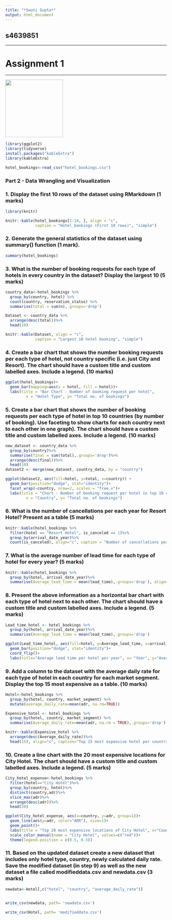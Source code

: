 ```yaml
---
title: "*Swati Gupta*"
output: html_document
---
```


## **s4639851** 

---

# Assignment 1

---

![](Swati.jpg){width=180px}

```r
library(ggplot2)
library(tidyverse)
install.packages("kableExtra")
library(kableExtra)

hotel_bookings<-read_csv("hotel_bookings.csv")

```

### Part 2 - Data Wrangling and Visualization

### 1. Display the first 10 rows of the dataset using RMarkdown (1 marks)

```r
library(knitr)

knitr::kable(hotel_bookings[1:10, ], align = "c",
             caption = "Hotel_bookings (First 10 rows)", "simple")

```

### 2. Generate the general statistics of the dataset using summary() function (1 mark).

```r
summary(hotel_bookings)
```

### 3. What is the number of booking requests for each type of hotels in every country in the dataset? Display the largest 10 (5 marks)

```r
country_data<-hotel_bookings %>%
  group_by(country, hotel) %>%
  count(country, reservation_status) %>%
  summarise(total = sum(n),.groups='drop') 

Dataset <- country_data %>%
  arrange(desc(total))%>%
  head(10)

knitr::kable(Dataset, align = "c",
             caption = "Largest 10 hotel booking", "simple")

```

### 4. Create a bar chart that shows the number booking requests per each type of hotel, not country specific (i.e. just City and Resort).  The chart should have a custom title and custom labelled axes. Include a legend. (10 marks)

```r
ggplot(hotel_bookings)+
  geom_bar(mapping=aes(x = hotel, fill = hotel))+
  labs(title = "Bar Chart - Number of booking request per hotel",
         x = "Hotel Type", y= "Total no. of bookings")

```

### 5. Create a bar chart that shows the number of booking requests per each type of hotel in top 10 countries (by number of booking). Use faceting to show charts for each country next to each other in one graph).  The chart should have a custom title and custom labelled axes. Include a legend. (10 marks)

```r
new_dataset <- country_data %>%
  group_by(country)%>%
  summarise(final = sum(total),.groups='drop')%>%
  arrange(desc(final))%>%
  head(10)
dataset2 <- merge(new_dataset, country_data, by = "country")

ggplot(dataset2, aes(fill=hotel, y=total, x=country)) + 
  geom_bar(position="dodge", stat="identity")+
  facet_wrap(~country, nrow=2, scales = "free_x")+
  labs(title = "Chart - Number of booking request per hotel in top 10 countries",
         x = "Country", y= "Total no. of bookings")

```


### 6. What is the number of cancellations per each year for Resort Hotel? Present as a table (5 marks)
```r
knitr::kable(hotel_bookings %>%
  filter(hotel == "Resort Hotel", is_canceled == 1)%>%
  group_by(arrival_date_year)%>%
  count(is_canceled), align="c", caption = "Number of cancellations per year in Resort Hotel", "simple")


```



### 7. What is the average number of lead time for each type of hotel for every year? (5 marks)

```r
knitr::kable(hotel_bookings %>%
  group_by(hotel, arrival_date_year)%>%
  summarise(Average_lead_time = mean(lead_time),.groups='drop'), align="c", caption="Average lead time per hotel per year", "simple")
```


### 8. Present the above information as a horizontal bar chart with each type of hotel next to each other. The chart should have a custom title and custom labelled axes. Include a legend. (5 marks)

```r

Lead_time_hotel <- hotel_bookings %>%
  group_by(hotel, arrival_date_year)%>%
  summarise(Average_lead_time = mean(lead_time),.groups='drop')

ggplot(Lead_time_hotel, aes(fill=hotel, y=Average_lead_time, x=arrival_date_year)) + 
  geom_bar(position="dodge", stat="identity")+
  coord_flip()+
  labs(title="Average lead time per hotel per year", x= "Year", y="Average Lead time")


```


### 9. Add a column to the dataset with the average daily rate for each type of hotel in each country for each market segment. Display the top 15 most expensive as a table. (10 marks)

```r

Hotel<-hotel_bookings %>%
  group_by(hotel, country, market_segment) %>%
  mutate(average_daily_rate=mean(adr, na.rm=TRUE))

Expensive_hotel <- hotel_bookings %>%
  group_by(hotel, country, market_segment) %>%
  summarise(Average_daily_rate=mean(adr, na.rm = TRUE),.groups='drop')

knitr::kable(Expensive_hotel %>%
  arrange(desc(Average_daily_rate))%>%
  head(15), align="c", caption="Top 15 most expensive hotel per country per segment", "simple")

```



### 10. Create a line chart with the 20 most expensive locations for City Hotel. The chart should have a custom title and custom labelled axes. Include a legend. (5 marks)

```r


City_hotel_expense<-hotel_bookings %>%
  filter(hotel=="City Hotel")%>%
  group_by(country, hotel)%>%
  distinct(country,adr)%>%
  slice_max(adr)%>%
  arrange(desc(adr))%>%
  head(20)

ggplot(City_hotel_expense, aes(x=country, y=adr, group=1))+
  geom_line(aes(y=adr, color="ADR"), size=1)+
  geom_point()+
  labs(title = "Top 20 most expensive locations of City Hotel", x="Country", y="Average Daily Rate")+
  scale_color_manual(name = "City Hotel", values=c("red"))+
  theme(legend.position = c(0.5, 0.5))


```


### 11. Based on the updated dataset create a new dataset that includes only hotel type, country, newly calculated daily rate. Save the modified dataset (in step 9) as well as the new dataset a file called modifieddata.csv and newdata.csv (3 marks)

```r
newdata<-Hotel[,c("hotel", "country", "average_daily_rate")]


write_csv(newdata, path= 'newdata.csv')

write_csv(Hotel, path= 'modifieddata.csv')

```